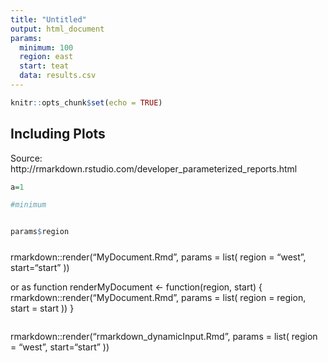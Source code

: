 ```yaml
---
title: "Untitled"
output: html_document
params:
  minimum: 100
  region: east
  start: teat
  data: results.csv
---
```


```r
knitr::opts_chunk$set(echo = TRUE)
```


## Including Plots

Source: http://rmarkdown.rstudio.com/developer_parameterized_reports.html

```r

a=1

#minimum


params$region

```

#####
rmarkdown::render("MyDocument.Rmd", params = list(
  region = "west",
  start="start"
))

or as function
renderMyDocument <- function(region, start) {
  rmarkdown::render("MyDocument.Rmd", params = list(
    region = region,
    start = start
  ))
}

```r

```

rmarkdown::render("rmarkdown_dynamicInput.Rmd", params = list(
  region = "west",
  start="start"
))

